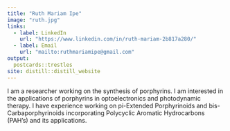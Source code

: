 ```yaml
---
title: "Ruth Mariam Ipe"
image: "ruth.jpg"
links:
  - label: LinkedIn
    url: "https://www.linkedin.com/in/ruth-mariam-2b817a280/"
  - label: Email
    url: "mailto:ruthmariamipe@gmail.com"
output:
  postcards::trestles
site: distill::distill_website
---
```

I am a researcher working on the synthesis of porphyrins. I am interested in the applications of porphyrins in optoelectronics and photodynamic therapy.  I have experience working on pi-Extended Porphyrinoids and bis-Carbaporphyrinoids incorporating Polycyclic Aromatic Hydrocarbons (PAH’s) and its applications.


